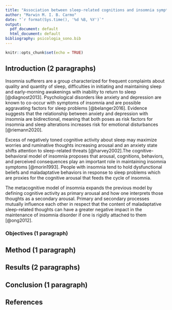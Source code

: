 ```yaml
---
title: "Association between sleep-related cognitions and insomnia symptomns. Evidence from a multi-centric Brazilian sample."
author: "Marwin M. I. B. Carmo"
date: "`r format(Sys.time(), '%d %B, %Y')`"
output:
  pdf_document: default
  html_document: default
bibliography: psicologia_sono.bib
---
```


```r
knitr::opts_chunk$set(echo = TRUE)
```

## Introduction (2 paragraphs)

Insomnia sufferers are a group characterized for frequent complaints about quality and quantity of sleep, difficulties in initiating and maintaining sleep and early-morning awakenings with inability to return to sleep [@diagnost2013]. Psychological disorders like anxiety and depression are known to co-occur with symptoms of insomnia and are possible aggravating factors for sleep problems [@belanger2016]. Evidence suggests that the relationship between anxiety and depression with insomnia are bidirectional, meaning that both poses as risk factors for insomnia and sleep alterations increases risk for emotional disturbances [@riemann2020].

Excess of negatively toned cognitive activity about sleep may maximize worries and ruminative thoughts increasing arousal and an anxiety state shifts attention to sleep-related threats [@harvey2002].The cognitive-behavioral model of insomnia proposes that arousal, cognitions, behaviors, and perceived consequences play an important role in maintaining insomnia symptoms [@morin1993]. People with insomnia tend to hold dysfunctional beliefs and maladaptative behaviors in response to sleep problems which are proxies for the cognitive arousal that feeds the cycle of insomnia.

The metacognitive model of insomnia expands the previous model by defining cognitive activity as primary arousal and how one interprets those thoughts as a secondary arousal. Primary and secondary processes mutually influence each other in respect that the content of maladaptative sleep-related thoughts can have a greater negative impact in the maintenance of insomnia disorder if one is rigidly attached to them [@ong2012].

### Objectives (1 paragraph)

## Method (1 paragraph)

## Results (2 paragraphs)

## Conclusion (1 paragraph)

## References
